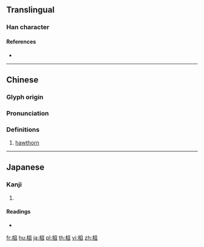 {{character info/new}}
==Translingual==

===Han character===
{{Han char|rn=75|rad=木|as=05|sn=9|four=47910|canj=DBM,XDBM|ids=⿰木且}}

====References====
* {{Han ref|kx=0520.060|dkj=14642|dj=0908.050|hdz=21181.050|uh=67E4|ud=26596|bh=CF48|bd=53064}}

----

==Chinese==
{{zh-forms}}

===Glyph origin===
{{Han etym}}

===Pronunciation===
{{zh-pron
|m=zhā,zǔ
|c=zaa1
|mc=y
|oc=y
|ma=
|cat=n
}}

===Definitions===
{{zh-hanzi}}

# [[hawthorn]]

----

==Japanese==

===Kanji===
{{ja-kanji|grade=|rs=木05}}

# {{defn|lang=ja|sort=木05}}

====Readings====
* {{ja-readings|on=[[さ]] (sa), [[しょ]] (sho), [[そ]] (so)|kun=[[いせき]] (iseki), [[きりかぶ]] (kirikabu), [[こぼけ]] (koboke)}}

[[fr:柤]]
[[hu:柤]]
[[ja:柤]]
[[pl:柤]]
[[th:柤]]
[[vi:柤]]
[[zh:柤]]